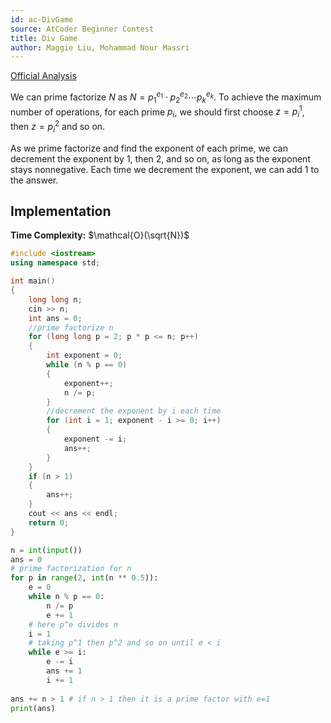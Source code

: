 ```yaml
---
id: ac-DivGame
source: AtCoder Beginner Contest
title: Div Game
author: Maggie Liu, Mohammad Nour Massri
---
```


[Official Analysis](https://img.atcoder.jp/abc169/editorial.pdf#page=12)


We can prime factorize $N$ as $N = p_1^{e_1} \cdot p_2^{e_2} \cdots p_k^{e_k}$.
To achieve the maximum number of operations, for each prime $p_i$, we should
first choose $z = p_i^1$, then $z = p_i^2$ and so on.

As we prime factorize and find the exponent of each prime, we can decrement the
exponent by $1$, then $2$, and so on, as long as the exponent stays nonnegative.
Each time we decrement the exponent, we can add $1$ to the answer.
## Implementation
**Time Complexity:** $\mathcal{O}(\sqrt{N})$

<LanguageSection>

<CPPSection>


```cpp
#include <iostream>
using namespace std;

int main()
{
	long long n;
	cin >> n;
	int ans = 0;
	//prime factorize n
	for (long long p = 2; p * p <= n; p++)
	{
		int exponent = 0;
		while (n % p == 0)
		{
			exponent++;
			n /= p;
		}
		//decrement the exponent by i each time
		for (int i = 1; exponent - i >= 0; i++)
		{
			exponent -= i;
			ans++;
		}
	}
	if (n > 1)
	{
		ans++;
	}
	cout << ans << endl;
	return 0;
}
```

</CPPSection>
<PySection>

```py
n = int(input())
ans = 0
# prime factorization for n
for p in range(2, int(n ** 0.5)):
	e = 0
	while n % p == 0:
		n /= p
		e += 1
	# here p^e divides n 
	i = 1
	# taking p^1 then p^2 and so on until e < i
	while e >= i:
		e -= i
		ans += 1
		i += 1
    
ans += n > 1 # if n > 1 then it is a prime factor with e=1
print(ans)
```
</PySection>
</LanguageSection>
